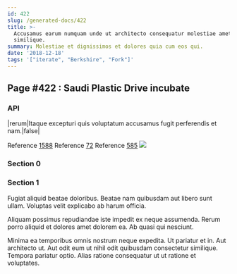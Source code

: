 ```yaml
---
id: 422
slug: /generated-docs/422
title: >-
  Accusamus earum numquam unde ut architecto consequatur molestiae amet
  similique.
summary: Molestiae et dignissimos et dolores quia cum eos qui.
date: '2018-12-18'
tags: '["iterate", "Berkshire", "Fork"]'
---
```


## Page #422 : Saudi Plastic Drive incubate
### API

|rerum|Itaque excepturi quis voluptatum accusamus fugit perferendis et nam.|false|

Reference [1588](/1588)
Reference [72](/72)
Reference [585](/585)
![](/assets/cats-5.jpg)

### Section 0

### Section 1
Fugiat aliquid beatae doloribus. Beatae nam quibusdam aut libero sunt ullam. Voluptas velit explicabo ab harum officia.
 Aliquam possimus repudiandae iste impedit ex neque assumenda. Rerum porro aliquid et dolores amet dolorem ea. Ab quasi qui nesciunt.
 Minima ea temporibus omnis nostrum neque expedita. Ut pariatur et in. Aut architecto ut. Aut odit eum ut nihil odit quibusdam consectetur similique. Tempora pariatur optio. Alias ratione consequatur ut ut ratione et voluptates.
